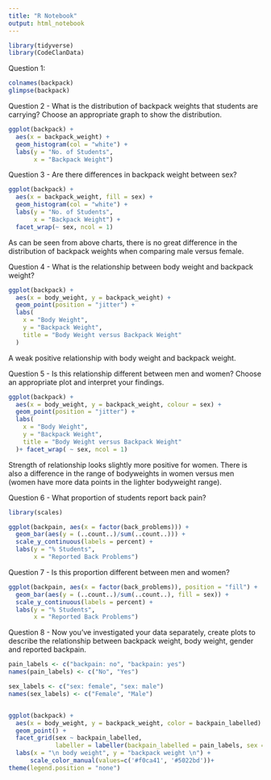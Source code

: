 ```yaml
---
title: "R Notebook"
output: html_notebook
---
```


```r
library(tidyverse)
library(CodeClanData)
```

Question 1:
```r
colnames(backpack)
glimpse(backpack)
```

Question 2 - What is the distribution of backpack weights that students are carrying? Choose an appropriate graph to show the distribution.
```r
ggplot(backpack) +
  aes(x = backpack_weight) +
  geom_histogram(col = "white") +
  labs(y = "No. of Students",
       x = "Backpack Weight")
```


Question 3 - Are there differences in backpack weight between sex?
```r
ggplot(backpack) +
  aes(x = backpack_weight, fill = sex) +
  geom_histogram(col = "white") +
  labs(y = "No. of Students",
       x = "Backpack Weight") +
  facet_wrap(~ sex, ncol = 1)
```
As can be seen from above charts, there is no great difference in the distribution of backpack weights when comparing male versus female.

Question 4 - What is the relationship between body weight and backpack weight?
```r
ggplot(backpack) +
  aes(x = body_weight, y = backpack_weight) +
  geom_point(position = "jitter") +
  labs(
    x = "Body Weight",
    y = "Backpack Weight",
    title = "Body Weight versus Backpack Weight"
  )
```
A weak positive relationship with body weight and backpack weight.

Question 5 - Is this relationship different between men and women? Choose an appropriate plot and interpret your findings.

```r
ggplot(backpack) +
  aes(x = body_weight, y = backpack_weight, colour = sex) +
  geom_point(position = "jitter") +
  labs(
    x = "Body Weight",
    y = "Backpack Weight",
    title = "Body Weight versus Backpack Weight"
  )+ facet_wrap( ~ sex, ncol = 1)
```
Strength of relationship looks slightly more positive for women.  There is also a difference in the range of bodyweights in women versus men (women have more data points in the lighter bodyweight range).

Question 6 - What proportion of students report back pain?
```r
library(scales)

ggplot(backpain, aes(x = factor(back_problems))) +
  geom_bar(aes(y = (..count..)/sum(..count..))) +
  scale_y_continuous(labels = percent) +
  labs(y = "% Students",
       x = "Reported Back Problems")
```

Question 7 - Is this proportion different between men and women?
```r
ggplot(backpain, aes(x = factor(back_problems)), position = "fill") +
  geom_bar(aes(y = (..count..)/sum(..count..), fill = sex)) +
  scale_y_continuous(labels = percent) +
  labs(y = "% Students",
       x = "Reported Back Problems")
```

Question 8 - Now you’ve investigated your data separately, create plots to describe the relationship between backpack weight, body weight, gender and reported backpain.

```r
pain_labels <- c("backpain: no", "backpain: yes")
names(pain_labels) <- c("No", "Yes")

sex_labels <- c("sex: female", "sex: male")
names(sex_labels) <- c("Female", "Male")


ggplot(backpack) + 
  aes(x = body_weight, y = backpack_weight, color = backpain_labelled) + 
  geom_point() + 
  facet_grid(sex ~ backpain_labelled, 
             labeller = labeller(backpain_labelled = pain_labels, sex = sex_labels)) + 
  labs(x = "\n body weight", y = "backpack weight \n") +
      scale_color_manual(values=c('#f0ca41', '#5022bd'))+
theme(legend.position = "none")
```









